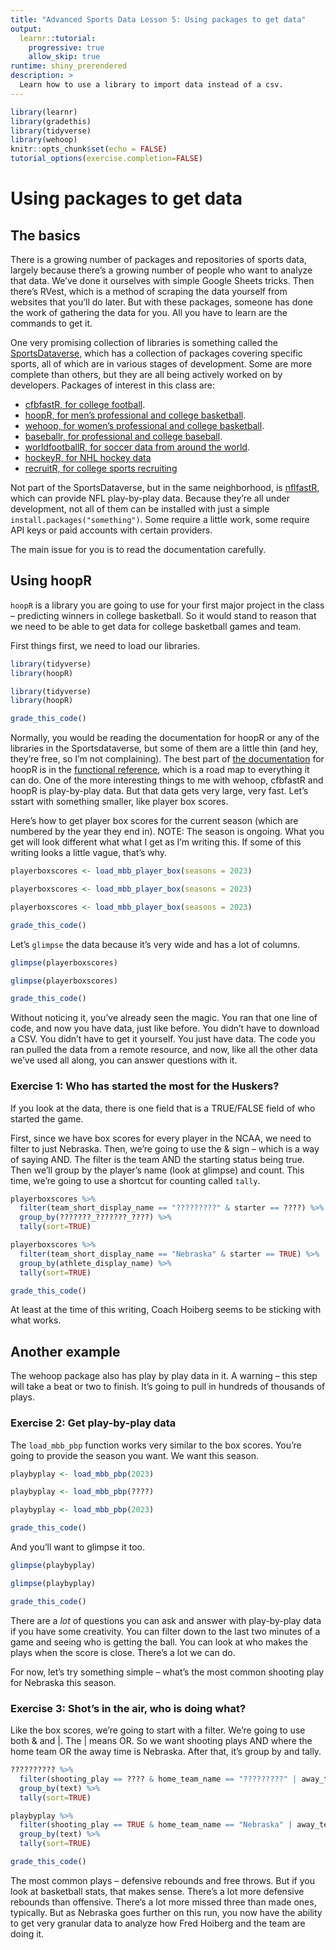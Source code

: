```yaml
---
title: "Advanced Sports Data Lesson 5: Using packages to get data"
output: 
  learnr::tutorial:
    progressive: true
    allow_skip: true
runtime: shiny_prerendered
description: >
  Learn how to use a library to import data instead of a csv.
---
```


```r
library(learnr)
library(gradethis)
library(tidyverse)
library(wehoop)
knitr::opts_chunk$set(echo = FALSE)
tutorial_options(exercise.completion=FALSE)
```

# Using packages to get data

## The basics

There is a growing number of packages and repositories of sports data, largely because there's a growing number of people who want to analyze that data. We've done it ourselves with simple Google Sheets tricks. Then there's RVest, which is a method of scraping the data yourself from websites that you'll do later. But with these packages, someone has done the work of gathering the data for you. All you have to learn are the commands to get it.

One very promising collection of libraries is something called the [SportsDataverse](https://sportsdataverse.org/), which has a collection of packages covering specific sports, all of which are in various stages of development. Some are more complete than others, but they are all being actively worked on by developers. Packages of interest in this class are: 

* [cfbfastR, for college football](https://saiemgilani.github.io/cfbfastR/).
* [hoopR, for men's professional and college basketball](https://saiemgilani.github.io/hoopR/).
* [wehoop, for women's professional and college basketball](https://saiemgilani.github.io/wehoop/).
* [baseballr, for professional and college baseball](https://billpetti.github.io/baseballr/).
* [worldfootballR, for soccer data from around the world](https://jaseziv.github.io/worldfootballR/).
* [hockeyR, for NHL hockey data](https://hockeyr.netlify.app/)
* [recruitR, for college sports recruiting](https://saiemgilani.github.io/recruitR/)

Not part of the SportsDataverse, but in the same neighborhood, is [nflfastR](https://www.nflfastr.com/), which can provide NFL play-by-play data. 
Because they're all under development, not all of them can be installed with just a simple `install.packages("something")`. Some require a little work, some require API keys or paid accounts with certain providers.  

The main issue for you is to read the documentation carefully. 

## Using hoopR

`hoopR` is a library you are going to use for your first major project in the class -- predicting winners in college basketball. So it would stand to reason that we need to be able to get data for college basketball games and team. 

First things first, we need to load our libraries.  

```r
library(tidyverse)
library(hoopR)
```
```r
library(tidyverse)
library(hoopR)
```
```r
grade_this_code()
```

Normally, you would be reading the documentation for hoopR or any of the libraries in the Sportsdataverse, but some of them are a little thin (and hey, they're free, so I'm not complaining). The best part of [the documentation](https://hoopr.sportsdataverse.org/) for hoopR is in the [functional reference](https://hoopr.sportsdataverse.org/reference/index.html), which is a road map to everything it can do. One of the more interesting things to me with wehoop, cfbfastR and hoopR is play-by-play data. But that data gets very large, very fast. Let's sstart with something smaller, like player box scores. 

Here's how to get player box scores for the current season (which are numbered by the year they end in). NOTE: The season is ongoing. What you get will look different what what I get as I'm writing this. If some of this writing looks a little vague, that's why. 

```r
playerboxscores <- load_mbb_player_box(seasons = 2023)
```
```r
playerboxscores <- load_mbb_player_box(seasons = 2023)
```
```r
playerboxscores <- load_mbb_player_box(seasons = 2023)
```
```r
grade_this_code()
```

Let's `glimpse` the data because it's very wide and has a lot of columns. 

```r
glimpse(playerboxscores)
```
```r
glimpse(playerboxscores)
```
```r
grade_this_code()
```

Without noticing it, you've already seen the magic. You ran that one line of code, and now you have data, just like before. You didn't have to download a CSV. You didn't have to get it yourself. You just have data. The code you ran pulled the data from a remote resource, and now, like all the other data we've used all along, you can answer questions with it. 

### Exercise 1: Who has started the most for the Huskers?

If you look at the data, there is one field that is a TRUE/FALSE field of who started the game. 

First, since we have box scores for every player in the NCAA, we need to filter to just Nebraska. Then, we're going to use the & sign -- which is a way of saying AND. The filter is the team AND the starting status being true. Then we'll group by the player's name (look at glimpse) and count. This time, we're going to use a shortcut for counting called `tally`. 

```r
playerboxscores %>% 
  filter(team_short_display_name == "?????????" & starter == ????) %>% 
  group_by(???????_???????_????) %>% 
  tally(sort=TRUE) 
```
```r
playerboxscores %>% 
  filter(team_short_display_name == "Nebraska" & starter == TRUE) %>% 
  group_by(athlete_display_name) %>% 
  tally(sort=TRUE) 
```
```r
grade_this_code()
```

At least at the time of this writing, Coach Hoiberg seems to be sticking with what works. 

## Another example

The wehoop package also has play by play data in it. A warning -- this step will take a beat or two to finish. It's going to pull in hundreds of thousands of plays. 

### Exercise 2: Get play-by-play data

The `load_mbb_pbp` function works very similar to the box scores. You're going to provide the season you want. We want this season.

```r
playbyplay <- load_mbb_pbp(2023)
```
```r
playbyplay <- load_mbb_pbp(????)
```
```r
playbyplay <- load_mbb_pbp(2023)
```
```r
grade_this_code()
```

And you'll want to glimpse it too. 

```r
glimpse(playbyplay)
```
```r
glimpse(playbyplay)
```
```r
grade_this_code()
```

There are a *lot* of questions you can ask and answer with play-by-play data if you have some creativity. You can filter down to the last two minutes of a game and seeing who is getting the ball. You can look at who makes the plays when the score is close. There's a lot we can do.

For now, let's try something simple -- what's the most common shooting play for Nebraska this season.

### Exercise 3: Shot's in the air, who is doing what?

Like the box scores, we're going to start with a filter. We're going to use both & and |. The | means OR. So we want shooting plays AND where the home team OR the away time is Nebraska. After that, it's group by and tally. 

```r
?????????? %>% 
  filter(shooting_play == ???? & home_team_name == "?????????" | away_team_name == "????????") %>% 
  group_by(text) %>% 
  tally(sort=TRUE)
```
```r
playbyplay %>% 
  filter(shooting_play == TRUE & home_team_name == "Nebraska" | away_team_name == "Nebraska") %>% 
  group_by(text) %>% 
  tally(sort=TRUE)
```
```r
grade_this_code()
```

The most common plays -- defensive rebounds and free throws. But if you look at basketball stats, that makes sense. There's a lot more defensive rebounds than offensive. There's a lot more missed three than made ones, typically. But as Nebraska goes further on this run, you now have the ability to get very granular data to analyze how Fred Hoiberg and the team are doing it. 